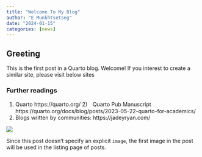 ```yaml
---
title: "Welcome To My Blog"
author: "E Munkhtsetseg"
date: "2024-01-15"
categories: [news]
---
```

## Greeting
This is the first post in a Quarto blog. Welcome!
If you interest to create a similar site, please visit below sites

### Further readings
1) Quarto 
https://quarto.org/
2)　Quarto Pub Manuscript
https://quarto.org/docs/blog/posts/2023-05-22-quarto-for-academics/
3) Blogs written by communities:
https://jadeyryan.com/


![](thumbnail.jpg)

Since this post doesn't specify an explicit `image`, the first image in the post will be used in the listing page of posts.

